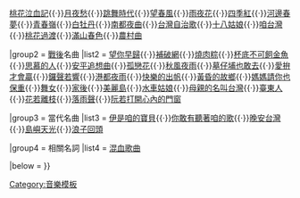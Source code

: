 {{navbox
|name  = 台語流行音樂
|border:
|background:
|title =  [[台語流行音樂]]
|image = 
|state = collapsed
|titlestyle = 

|group1 = [[台灣日治時期|日治]]名曲
|list1  = [[烏貓行進曲]]{{·}}[[桃花泣血記_(電影配樂)|桃花泣血記]]{{·}}[[月夜愁]]{{·}}[[跳舞時代]]{{·}}[[望春風]]{{·}}[[雨夜花]]{{·}}[[四季紅]]{{·}}[[河邊春夢]]{{·}}[[青春嶺]]{{·}}[[白牡丹 (歌曲)|白牡丹]]{{·}}[[南都夜曲]]{{·}}[[台灣自治歌]]{{·}}[[十八姑娘]]{{·}}[[咱台灣]]{{·}}[[桃花過渡]]{{·}}[[滿山春色]]{{·}}[[農村曲]]

|group2 = [[台灣戰後時期|戰後]]名曲
|list2  = [[望你早歸]]{{·}}[[補破網]]{{·}}[[燒肉粽]]{{·}}[[杯底不可飼金魚]]{{·}}[[思慕的人]]{{·}}[[安平追想曲]]{{·}}[[孤戀花 (歌曲)|孤戀花]]{{·}}[[秋風夜雨]]{{·}}[[墓仔埔也敢去]]{{·}}[[愛拚才會贏]]{{·}}[[鑼聲若響]]{{·}}[[港都夜雨]]{{·}}[[快樂的出帆]]{{·}}[[黃昏的故鄉]]{{·}}[[媽媽請你也保重]]{{·}}[[舞女 (歌曲)|舞女]]{{·}}[[家後 (歌曲)|家後]]{{·}}[[美麗島_(歌曲)|美麗島]]{{·}}[[水車姑娘]]{{·}}[[母親的名叫台灣]]{{·}}[[臺東人]]{{·}}[[花若離枝]]{{·}}[[落雨聲]]{{·}}[[阮若打開心內的門窗]]

|group3 = 當代名曲
|list3  = [[伊是咱的寶貝]]{{·}}[[你敢有聽著咱的歌]]{{·}}[[晚安台灣]]{{·}}[[島嶼天光]]{{·}}[[卡通人物 (專輯)|浪子回頭]]

|group4 = 相關名詞
|list4  = [[混血歌曲]]

|below = 
}}<noinclude>

<!-- 按照創作時間先後排敘 -->
[[Category:音樂模板]]
</noinclude>